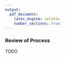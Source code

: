 ```yaml
---
output:
  pdf_document:
    latex_engine: xelatex
    number_sections: true
---
```


### Review of Process

TODO

<!--
It is now appropriate to do a more thorough review of the data mining engagement to determine if there is any important factor or task that has somehow been overlooked. This review also covers quality assurance issues (e.g., did we correctly build the model? Did we only use allowable attributes that are available for future deployment?).
-->
